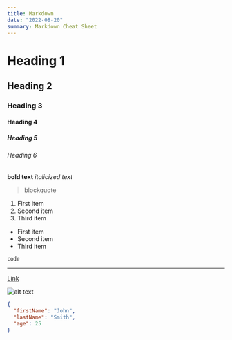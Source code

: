 ```yaml
---
title: Markdown
date: "2022-08-20"
summary: Markdown Cheat Sheet
---
```


# Heading 1

## Heading 2

### Heading 3

#### Heading 4

##### Heading 5

###### Heading 6

**bold text**
_italicized text_

> blockquote

1. First item
2. Second item
3. Third item

- First item
- Second item
- Third item

`code`

---

[Link](https://www.example.com)

![alt text](https://images.unsplash.com/photo-1660950543634-37b5e4f75c36)

```json
{
  "firstName": "John",
  "lastName": "Smith",
  "age": 25
}
```
